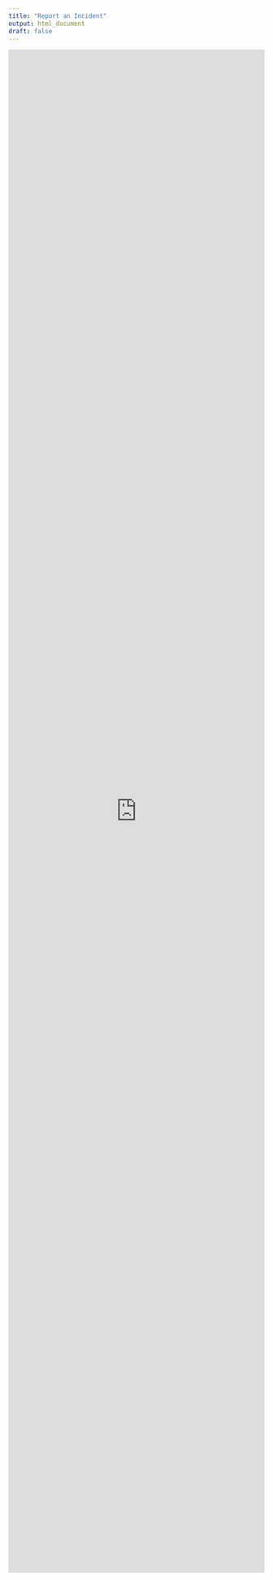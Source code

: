 ```yaml
--- 
title: "Report an Incident"
output: html_document
draft: false
---
```

<iframe width="100%" height="3000px" src="https://safeyelli.ushahidi.io/posts/create/1" frameborder="0" allowfullscreen data-external="1"> 